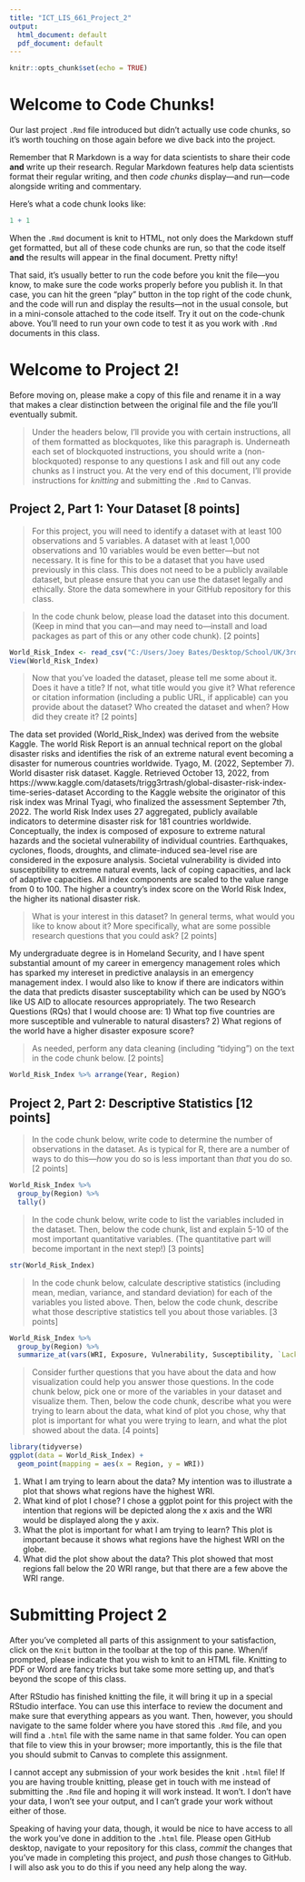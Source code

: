 ---
title: "ICT_LIS_661_Project_2"
output:
  html_document: default
  pdf_document: default
---

```{r setup, include=FALSE}
knitr::opts_chunk$set(echo = TRUE)
```

# Welcome to Code Chunks!

Our last project `.Rmd` file introduced but didn't actually use code chunks, so it's worth touching on those again before we dive back into the project. 

Remember that R Markdown is a way for data scientists to share their code **and** write up their research. Regular Markdown features help data scientists format their regular writing, and then *code chunks* display—and run—code alongside writing and commentary.

Here's what a code chunk looks like:

```{r}
1 + 1
```

When the `.Rmd` document is knit to HTML, not only does the Markdown stuff get formatted, but all of these code chunks are run, so that the code itself **and** the results will appear in the final document. Pretty nifty!

That said, it's usually better to run the code before you knit the file—you know, to make sure the code works properly before you publish it. In that case, you can hit the green "play" button in the top right of the code chunk, and the code will run and display the results—not in the usual console, but in a mini-console attached to the code itself. Try it out on the code-chunk above. You'll need to run your own code to test it as you work with `.Rmd` documents in this class.

# Welcome to Project 2!

Before moving on, please make a copy of this file and rename it in a way that makes a clear distinction between the original file and the file you'll eventually submit.

> Under the headers below, I'll provide you with certain instructions, all of them formatted as blockquotes, like this paragraph is. Underneath each set of blockquoted instructions, you should write a (non-blockquoted) response to any questions I ask and fill out any code chunks as I instruct you. At the very end of this document, I'll provide instructions for *knitting* and submitting the `.Rmd` to Canvas.

## Project 2, Part 1: Your Dataset [8 points]

> For this project, you will need to identify a dataset with at least 100 observations and 5 variables. A dataset with at least 1,000 observations and 10 variables would be even better—but not necessary. It is fine for this to be a dataset that you have used previously in this class. This does not need to be a publicly available dataset, but please ensure that you can use the dataset legally and ethically. Store the data somewhere in your GitHub repository for this class.

> In the code chunk below, please load the dataset into this document. (Keep in mind that you can—and may need to—install and load packages as part of this or any other code chunk). [2 points]

```{r}
World_Risk_Index <- read_csv("C:/Users/Joey Bates/Desktop/School/UK/3rd Semester/ICT661 Intro to Data Science/Wk4/World Risk Index.csv")
View(World_Risk_Index)
```

> Now that you've loaded the dataset, please tell me some about it. Does it have a title? If not, what title would you give it? What reference or citation information (including a public URL, if applicable) can you provide about the dataset? Who created the dataset and when? How did they create it? [2 points]

The data set provided (World_Risk_Index) was derived from the website Kaggle. The world Risk Report is an annual technical report on the global disaster risks and identifies the risk of an extreme natural event becoming a disaster for numerous countries worldwide. 
Tyago, M. (2022, September 7). World disaster risk dataset. Kaggle. Retrieved October 13, 2022, from
https://www.kaggle.com/datasets/trigg3rtrash/global-disaster-risk-index-time-series-dataset
According to the Kaggle website the originator of this risk index was Mrinal Tyagi, who finalized the assessment September 7th, 2022. The world Risk Index uses 27 aggregated, publicly available indicators to determine disaster risk for 181 countries worldwide. Conceptually, the index is composed of exposure to extreme natural hazards and the societal vulnerability of individual countries. Earthquakes, cyclones, floods, droughts, and climate-induced sea-level rise are considered in the exposure analysis. Societal vulnerability is divided into susceptibility to extreme natural events, lack of coping capacities, and lack of adaptive capacities. All index components are scaled to the value range from 0 to 100. The higher a country's index score on the World Risk Index, the higher its national disaster risk. 

> What is your interest in this dataset? In general terms, what would you like to know about it? More specifically, what are some possible research questions that you could ask? [2 points]

My undergraduate degree is in Homeland Security, and I have spent substantial amount of my career in emergency management roles which has sparked my intereset in predictive analaysis in an emergency management index. I would also like to know if there are indicators within the data that predicts disaster susceptability which can be used by NGO's like US AID to allocate resources appropriately. The two Research Questions (RQs) that I would choose are: 
1) What top five countries are more susceptible and vulnerable to natural disasters?
2) What regions of the world have a higher disaster exposure score?

> As needed, perform any data cleaning (including "tidying") on the text in the code chunk below. [2 points]

```{r}
World_Risk_Index %>% arrange(Year, Region)
```

## Project 2, Part 2: Descriptive Statistics [12 points]

> In the code chunk below, write code to determine the number of observations in the dataset. As is typical for R, there are a number of ways to do this—*how* you do so is less important than *that* you do so. [2 points]

```{r}
World_Risk_Index %>%
  group_by(Region) %>%
  tally()
```

> In the code chunk below, write code to list the variables included in the dataset. Then, below the code chunk, list and explain 5-10 of the most important quantitative variables. (The quantitative part will become important in the next step!) [3 points]

```{r}
str(World_Risk_Index)
```









> In the code chunk below, calculate descriptive statistics (including mean, median, variance, and standard deviation) for each of the variables you listed above. Then, below the code chunk, describe what those descriptive statistics tell you about those variables. [3 points]

```{r}
World_Risk_Index %>%
  group_by(Region) %>%
  summarize_at(vars(WRI, Exposure, Vulnerability, Susceptibility, `Lack of Coping Capabilities`, `Lack of Adaptive Capacities`, Year), list(~mean(.), ~median(.)))
```

> Consider further questions that you have about the data and how visualization could help you answer those questions. In the code chunk below, pick one or more of the variables in your dataset and visualize them. Then, below the code chunk, describe what you were trying to learn about the data, what kind of plot you chose, why that plot is important for what you were trying to learn, and what the plot showed about the data. [4 points]

```{r}
library(tidyverse)
ggplot(data = World_Risk_Index) +
  geom_point(mapping = aes(x = Region, y = WRI))
```
1) What I am trying to learn about the data? My intention was to illustrate a plot that shows what regions have the highest WRI. 
2) What kind of plot I chose? I chose a ggplot point for this project with the intention that regions will be depicted along the x axis and the WRI would be displayed along the y axix. 
3) What the plot is important for what I am trying to learn? This plot is important because it shows what regions have the highest WRI on the globe. 
4) What did the plot show about the data? This plot showed that most regions fall below the 20 WRI range, but that there are a few above the WRI range. 

# Submitting Project 2

After you've completed all parts of this assignment to your satisfaction, click on the `Knit` button in the toolbar at the top of this pane. When/if prompted, please indicate that you wish to knit to an HTML file. Knitting to PDF or Word are fancy tricks but take some more setting up, and that's beyond the scope of this class. 

After RStudio has finished knitting the file, it will bring it up in a special RStudio interface. You can use this interface to review the document and make sure that everything appears as you want. Then, however, you should navigate to the same folder where you have stored this `.Rmd` file, and you will find a `.html` file with the same name in that same folder. You can open that file to view this in your browser; more importantly, this is the file that you should submit to Canvas to complete this assignment.

I cannot accept any submission of your work besides the knit `.html` file! If you are having trouble knitting, please get in touch with me instead of submitting the `.Rmd` file and hoping it will work instead. It won't. I don't have your data, I won't see your output, and I can't grade your work without either of those.

Speaking of having your data, though, it would be nice to have access to all the work you've done in addition to the `.html` file. Please open GitHub desktop, navigate to your repository for this class, *commit* the changes that you've made in completing this project, and *push* those changes to GitHub. I will also ask you to do this if you need any help along the way.